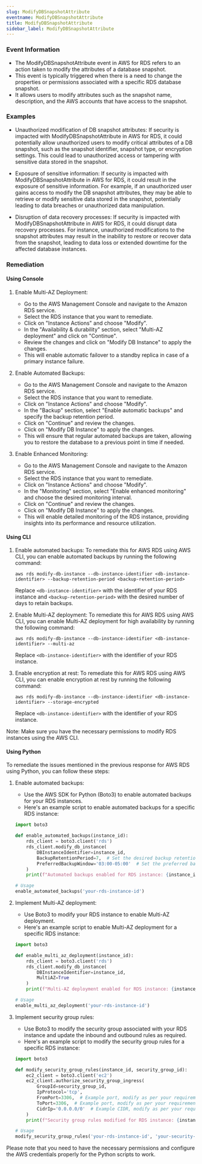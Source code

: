 ```yaml
--- 
slug: ModifyDBSnapshotAttribute
eventname: ModifyDBSnapshotAttribute
title: ModifyDBSnapshotAttribute
sidebar_label: ModifyDBSnapshotAttribute
---
```

                       
### Event Information

- The ModifyDBSnapshotAttribute event in AWS for RDS refers to an action taken to modify the attributes of a database snapshot.
- This event is typically triggered when there is a need to change the properties or permissions associated with a specific RDS database snapshot.
- It allows users to modify attributes such as the snapshot name, description, and the AWS accounts that have access to the snapshot.


### Examples

- Unauthorized modification of DB snapshot attributes: If security is impacted with ModifyDBSnapshotAttribute in AWS for RDS, it could potentially allow unauthorized users to modify critical attributes of a DB snapshot, such as the snapshot identifier, snapshot type, or encryption settings. This could lead to unauthorized access or tampering with sensitive data stored in the snapshot.

- Exposure of sensitive information: If security is impacted with ModifyDBSnapshotAttribute in AWS for RDS, it could result in the exposure of sensitive information. For example, if an unauthorized user gains access to modify the DB snapshot attributes, they may be able to retrieve or modify sensitive data stored in the snapshot, potentially leading to data breaches or unauthorized data manipulation.

- Disruption of data recovery processes: If security is impacted with ModifyDBSnapshotAttribute in AWS for RDS, it could disrupt data recovery processes. For instance, unauthorized modifications to the snapshot attributes may result in the inability to restore or recover data from the snapshot, leading to data loss or extended downtime for the affected database instances.

### Remediation

#### Using Console

1. Enable Multi-AZ Deployment: 
   - Go to the AWS Management Console and navigate to the Amazon RDS service.
   - Select the RDS instance that you want to remediate.
   - Click on "Instance Actions" and choose "Modify".
   - In the "Availability & durability" section, select "Multi-AZ deployment" and click on "Continue".
   - Review the changes and click on "Modify DB Instance" to apply the changes.
   - This will enable automatic failover to a standby replica in case of a primary instance failure.

2. Enable Automated Backups: 
   - Go to the AWS Management Console and navigate to the Amazon RDS service.
   - Select the RDS instance that you want to remediate.
   - Click on "Instance Actions" and choose "Modify".
   - In the "Backup" section, select "Enable automatic backups" and specify the backup retention period.
   - Click on "Continue" and review the changes.
   - Click on "Modify DB Instance" to apply the changes.
   - This will ensure that regular automated backups are taken, allowing you to restore the database to a previous point in time if needed.

3. Enable Enhanced Monitoring: 
   - Go to the AWS Management Console and navigate to the Amazon RDS service.
   - Select the RDS instance that you want to remediate.
   - Click on "Instance Actions" and choose "Modify".
   - In the "Monitoring" section, select "Enable enhanced monitoring" and choose the desired monitoring interval.
   - Click on "Continue" and review the changes.
   - Click on "Modify DB Instance" to apply the changes.
   - This will enable detailed monitoring of the RDS instance, providing insights into its performance and resource utilization.

#### Using CLI

1. Enable automated backups: To remediate this for AWS RDS using AWS CLI, you can enable automated backups by running the following command:
   ```
   aws rds modify-db-instance --db-instance-identifier <db-instance-identifier> --backup-retention-period <backup-retention-period>
   ```
   Replace `<db-instance-identifier>` with the identifier of your RDS instance and `<backup-retention-period>` with the desired number of days to retain backups.

2. Enable Multi-AZ deployment: To remediate this for AWS RDS using AWS CLI, you can enable Multi-AZ deployment for high availability by running the following command:
   ```
   aws rds modify-db-instance --db-instance-identifier <db-instance-identifier> --multi-az
   ```
   Replace `<db-instance-identifier>` with the identifier of your RDS instance.

3. Enable encryption at rest: To remediate this for AWS RDS using AWS CLI, you can enable encryption at rest by running the following command:
   ```
   aws rds modify-db-instance --db-instance-identifier <db-instance-identifier> --storage-encrypted
   ```
   Replace `<db-instance-identifier>` with the identifier of your RDS instance.

Note: Make sure you have the necessary permissions to modify RDS instances using the AWS CLI.

#### Using Python

To remediate the issues mentioned in the previous response for AWS RDS using Python, you can follow these steps:

1. Enable automated backups:
   - Use the AWS SDK for Python (Boto3) to enable automated backups for your RDS instances.
   - Here's an example script to enable automated backups for a specific RDS instance:

   ```python
   import boto3

   def enable_automated_backups(instance_id):
       rds_client = boto3.client('rds')
       rds_client.modify_db_instance(
           DBInstanceIdentifier=instance_id,
           BackupRetentionPeriod=7,  # Set the desired backup retention period in days
           PreferredBackupWindow='03:00-05:00'  # Set the preferred backup window
       )
       print(f"Automated backups enabled for RDS instance: {instance_id}")

   # Usage
   enable_automated_backups('your-rds-instance-id')
   ```

2. Implement Multi-AZ deployment:
   - Use Boto3 to modify your RDS instance to enable Multi-AZ deployment.
   - Here's an example script to enable Multi-AZ deployment for a specific RDS instance:

   ```python
   import boto3

   def enable_multi_az_deployment(instance_id):
       rds_client = boto3.client('rds')
       rds_client.modify_db_instance(
           DBInstanceIdentifier=instance_id,
           MultiAZ=True
       )
       print(f"Multi-AZ deployment enabled for RDS instance: {instance_id}")

   # Usage
   enable_multi_az_deployment('your-rds-instance-id')
   ```

3. Implement security group rules:
   - Use Boto3 to modify the security group associated with your RDS instance and update the inbound and outbound rules as required.
   - Here's an example script to modify the security group rules for a specific RDS instance:

   ```python
   import boto3

   def modify_security_group_rules(instance_id, security_group_id):
       ec2_client = boto3.client('ec2')
       ec2_client.authorize_security_group_ingress(
           GroupId=security_group_id,
           IpProtocol='tcp',
           FromPort=3306,  # Example port, modify as per your requirement
           ToPort=3306,  # Example port, modify as per your requirement
           CidrIp='0.0.0.0/0'  # Example CIDR, modify as per your requirement
       )
       print(f"Security group rules modified for RDS instance: {instance_id}")

   # Usage
   modify_security_group_rules('your-rds-instance-id', 'your-security-group-id')
   ```

Please note that you need to have the necessary permissions and configure the AWS credentials properly for the Python scripts to work.


 